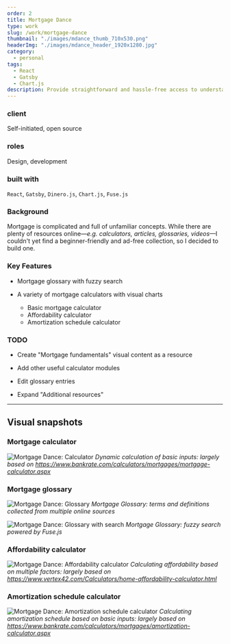```yaml
---
order: 2
title: Mortgage Dance
type: work
slug: /work/mortgage-dance
thumbnail: "./images/mdance_thumb_710x530.png"
headerImg: "./images/mdance_header_1920x1280.jpg"
category:
  - personal
tags:
  - React
  - Gatsby
  - Chart.js
description: Provide straightforward and hassle-free access to understanding mortgage concepts and intuitive tools to plan homeownership
---
```



<section class="portfolioDetail">

### client

Self-initiated, open source

</section>

<section class="portfolioDetail">

### roles

Design, development

</section>

<section class="portfolioDetail">

### built with

`React`, `Gatsby`, `Dinero.js`, `Chart.js`, `Fuse.js`

</section>

<section class="portfolioDetail">

### Background

Mortgage is complicated and full of unfamiliar concepts. While there are plenty of resources online—_e.g. calculators, articles, glossaries, videos_—I couldn't yet find a beginner-friendly and ad-free collection, so I decided to build one.

</section>

<section class="portfolioDetail">

### Key Features

<div>

- Mortgage glossary with fuzzy search

- A variety of mortgage calculators with visual charts
  - Basic mortgage calculator
  - Affordability calculator
  - Amortization schedule calculator

</div>

</section>

<section class="portfolioDetail">

### TODO

<div>

- Create "Mortgage fundamentals" visual content as a resource

- Add other useful calculator modules

- Edit glossary entries

- Expand "Additional resources"

</div>

</section>

<ButtonContainer>
  <SimpleButton
    cta="Launch live site"
    href="https://mortgage.dance/"
    variant="yellow"
  />
  <SimpleButton
    cta="View GitHub Repo"
    href="https://github.com/baadaa/mortgage-dance"
    variant="green"
  />
</ButtonContainer>

---

## Visual snapshots

### Mortgage calculator

![Mortgage Dance: Calculator](./images/mdance_calculator.jpg)
_Dynamic calculation of basic inputs: largely based on https://www.bankrate.com/calculators/mortgages/mortgage-calculator.aspx_

### Mortgage glossary

![Mortgage Dance: Glossary](./images/mdance_glossary.jpg)
_Mortgage Glossary: terms and definitions collected from multiple online sources_

![Mortgage Dance: Glossary with search](./images/mdance_glossary_search.jpg)
_Mortgage Glossary: fuzzy search powered by Fuse.js_

### Affordability calculator

![Mortgage Dance: Affordability calculator](./images/mdance_affordability.jpg)
_Calculating affordability based on multiple factors: largely based on https://www.vertex42.com/Calculators/home-affordability-calculator.html_

### Amortization schedule calculator

![Mortgage Dance: Amortization schedule calculator](./images/mdance_amortization.jpg)
_Calculating amortization schedule based on basic inputs: largely based on https://www.bankrate.com/calculators/mortgages/amortization-calculator.aspx_

<ButtonContainer>
  <SimpleButton
    cta="Launch live site"
    href="https://mortgage.dance/"
    variant="yellow"
  />
  <SimpleButton
    cta="View GitHub Repo"
    href="https://github.com/baadaa/mortgage-dance"
    variant="green"
  />
</ButtonContainer>
